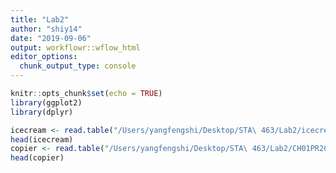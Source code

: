 ```yaml
---
title: "Lab2"
author: "shiy14"
date: "2019-09-06"
output: workflowr::wflow_html
editor_options:
  chunk_output_type: console
---
```



```r
knitr::opts_chunk$set(echo = TRUE)
library(ggplot2)
library(dplyr)
```

```r
icecream <- read.table("/Users/yangfengshi/Desktop/STA\ 463/Lab2/icecream.txt")
head(icecream)
copier <- read.table("/Users/yangfengshi/Desktop/STA\ 463/Lab2/CH01PR20.txt")
head(copier)
```
